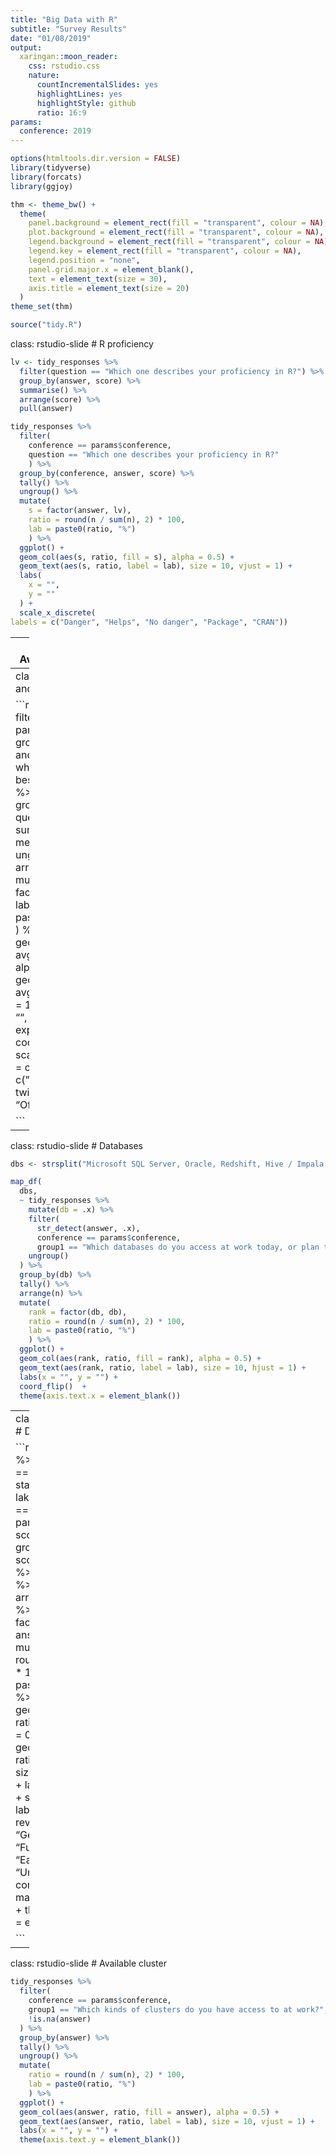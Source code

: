 ---
title: "Big Data with R"
subtitle: "Survey Results"
date: "01/08/2019"
output:
  xaringan::moon_reader:
    css: rstudio.css
    nature:
      countIncrementalSlides: yes
      highlightLines: yes
      highlightStyle: github
      ratio: 16:9
params:
  conference: 2019
---

```{r, setup,  include=FALSE}
options(htmltools.dir.version = FALSE)
library(tidyverse)
library(forcats)
library(ggjoy)

thm <- theme_bw() + 
  theme(
    panel.background = element_rect(fill = "transparent", colour = NA), 
    plot.background = element_rect(fill = "transparent", colour = NA),
    legend.background = element_rect(fill = "transparent", colour = NA),
    legend.key = element_rect(fill = "transparent", colour = NA),
    legend.position = "none",
    panel.grid.major.x = element_blank(),
    text = element_text(size = 30),
    axis.title = element_text(size = 20)
  )
theme_set(thm)

source("tidy.R")

```

class: rstudio-slide
# R proficiency

```{r, fig.height=9, fig.width=20, dev.args = list(bg = "transparent"), echo = FALSE, message=FALSE}

lv <- tidy_responses %>%
  filter(question == "Which one describes your proficiency in R?") %>%
  group_by(answer, score) %>%
  summarise() %>%
  arrange(score) %>%
  pull(answer)

tidy_responses %>%
  filter(
    conference == params$conference,
    question == "Which one describes your proficiency in R?"
    ) %>%
  group_by(conference, answer, score) %>%
  tally() %>%
  ungroup() %>%
  mutate(
    s = factor(answer, lv),
    ratio = round(n / sum(n), 2) * 100,
    lab = paste0(ratio, "%")
    ) %>%
  ggplot() +
  geom_col(aes(s, ratio, fill = s), alpha = 0.5) + 
  geom_text(aes(s, ratio, label = lab), size = 10, vjust = 1) +
  labs(
    x = "",
    y = ""
  ) +
  scale_x_discrete(
labels = c("Danger", "Helps", "No danger", "Package", "CRAN"))
```

---
class: rstudio-slide
# Average use per package

```{r, fig.height=8, fig.width=20, dev.args = list(bg = "transparent"), echo = FALSE, message=FALSE}

tidy_responses %>%
  filter(
    conference == params$conference,
    group1 == "For each of these R packages, which one describes you best? ",
    !is.na(answer)
    ) %>%
  group_by(conference, question) %>%
  summarise(avg_score = mean(score)) %>%
  ungroup() %>%
  arrange(avg_score) %>%
  mutate(
    package = factor(question, question),
    lab = paste0(round(avg_score,2))
    ) %>%
  ggplot() +
  geom_col(aes(package, avg_score, fill = package), alpha = 0.5) + 
  geom_text(aes(package, avg_score, label = lab), size = 10, hjust = 1) +
  labs(x = "", y = "") +
  expand_limits(y= 4) +
  coord_flip() +
  scale_y_continuous(
    breaks = c(0, 1, 2, 3, 4),
    labels = c("Never", "Occasionally", "Most Days", "Can't live w/o it", "Helps folks")
    )
```




---
class: rstudio-slide
# SQL and Spark

```{r, fig.height=9, fig.width=20, dev.args = list(bg = "transparent"), echo = FALSE, message=FALSE}
tidy_responses %>%
  filter(
    conference == params$conference,
    group1 == "Regarding SQL and Spark experience, which one describes you best? ",
    !is.na(answer)
    ) %>%
  group_by(conference, question) %>%
  summarise(avg_score = mean(score)) %>%
  ungroup() %>%
  arrange(avg_score) %>%
  mutate(
    package = factor(question, question),
    lab = paste0(round(avg_score,2))
    ) %>%
  ggplot() +
  geom_col(aes(package, avg_score, fill = package), alpha = 0.5) + 
  geom_text(aes(package, avg_score, label = lab), size = 10, hjust = 1) +
  labs(x = "", y = "") +
  expand_limits(y= 4) +
  coord_flip() +
   scale_y_continuous(
    breaks = c(0, 1, 2, 3, 4),
    labels = c("Whats this?", "Once or twice", "On ocassion", "Often", "Anytime")
    )

```

---
class: rstudio-slide
# Databases

```{r, fig.height=8, fig.width=20, dev.args = list(bg = "transparent"), echo = FALSE, message=FALSE}

dbs <- strsplit("Microsoft SQL Server, Oracle, Redshift, Hive / Impala, PostgreSQL, Other, None yet,", ",")[[1]]

map_df(
  dbs,
  ~ tidy_responses %>%
    mutate(db = .x) %>%
    filter(
      str_detect(answer, .x),
      conference == params$conference,
      group1 == "Which databases do you access at work today, or plan to access soon?") %>%
    ungroup()
  ) %>%
  group_by(db) %>%
  tally() %>%
  arrange(n) %>%
  mutate(
    rank = factor(db, db),
    ratio = round(n / sum(n), 2) * 100,
    lab = paste0(ratio, "%")
    ) %>%
  ggplot() +
  geom_col(aes(rank, ratio, fill = rank), alpha = 0.5) + 
  geom_text(aes(rank, ratio, label = lab), size = 10, hjust = 1) +
  labs(x = "", y = "") +
  coord_flip()  +
  theme(axis.text.x = element_blank())
```

---
class: rstudio-slide
# Data Lake status

```{r, fig.height=8, fig.width=20, dev.args = list(bg = "transparent"), echo = FALSE, message=FALSE}


tidy_responses %>%
  filter(
    group1 == "What is the status of your data lake?",
    conference == params$conference,
    score != -1
    ) %>%
  group_by(answer, score) %>%
  tally() %>%
  ungroup() %>%
  arrange(score) %>%
  mutate(dl = factor(answer, answer)) %>%
  mutate(
    ratio = round(n / sum(n), 2) * 100,
    lab = paste0(ratio, "%")
    ) %>%
  ggplot() +
  geom_col(aes(dl, ratio, fill = dl), alpha = 0.5) + 
  geom_text(aes(dl, ratio, label = lab), size = 10, vjust = 1) +
  labs(x = "", y = "") +
  scale_x_discrete(
        labels = rev(c( "Mature", "Getting there", "Fully Mature",
               "Early", "Silos", "Under construction",
               "Road map", "Not close"))
  ) +
  theme(axis.text.y = element_blank())



```

---
class: rstudio-slide
# Available cluster

```{r, fig.height=8, fig.width=20, dev.args = list(bg = "transparent"), echo = FALSE, message=FALSE}

tidy_responses %>%
  filter(
    conference == params$conference,
    group1 == "Which kinds of clusters do you have access to at work?",
    !is.na(answer)
  ) %>%
  group_by(answer) %>%
  tally() %>%
  ungroup() %>%
  mutate(
    ratio = round(n / sum(n), 2) * 100,
    lab = paste0(ratio, "%")
    ) %>%
  ggplot() +
  geom_col(aes(answer, ratio, fill = answer), alpha = 0.5) + 
  geom_text(aes(answer, ratio, label = lab), size = 10, vjust = 1) +
  labs(x = "", y = "") +
  theme(axis.text.y = element_blank())
```




